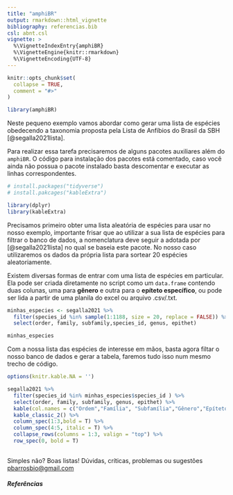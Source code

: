```yaml
---
title: "amphiBR"
output: rmarkdown::html_vignette
bibliography: referencias.bib
csl: abnt.csl
vignette: >
  %\VignetteIndexEntry{amphiBR}
  %\VignetteEngine{knitr::rmarkdown}
  %\VignetteEncoding{UTF-8}
---
```


```r
knitr::opts_chunk$set(
  collapse = TRUE,
  comment = "#>"
)
```

```r
library(amphiBR)
```

Neste pequeno exemplo vamos abordar como gerar uma lista de espécies obedecendo a taxonomia proposta pela Lista de Anfíbios do Brasil da SBH  [@segalla2021lista].

Para realizar essa tarefa precisaremos de alguns pacotes auxiliares além do `amphiBR`. O código para instalação dos pacotes está comentado, caso você ainda não possua o pacote instalado basta descomentar e executar as linhas correspondentes.

```r
# install.packages("tidyverse")
# install.pakcages("kableExtra")

library(dplyr)
library(kableExtra)
```

Precisamos primeiro obter uma lista aleatória de espécies para usar no nosso exemplo, importante frisar que ao utilizar a sua lista de espécies para filtrar o banco de dados, a nomenclatura deve seguir a adotada por [@segalla2021lista] no qual se baseia este pacote. No nosso caso utilizaremos os dados da própria lista para sortear 20 espécies aleatoriamente.

Existem diversas formas de entrar com uma lista de espécies em particular. Ela pode ser criada diretamente no script como um `data.frame` contendo duas colunas, uma para **gênero** e outra para o **epíteto específico**, ou pode ser lida a partir de uma planila do excel ou arquivo .csv/.txt. 

```r
minhas_especies <- segalla2021 %>%
  filter(species_id %in% sample(1:1188, size = 20, replace = FALSE)) %>%
  select(order, family, subfamily,species_id, genus, epithet)

minhas_especies
```

Com a nossa lista das espécies de interesse em mãos, basta agora filtar o nosso banco de dados e gerar a tabela, faremos tudo isso num mesmo trecho de código.

```r
options(knitr.kable.NA = '')

segalla2021 %>%
  filter(species_id %in% minhas_especies$species_id ) %>%
  select(order, family, subfamily, genus, epithet) %>%
  kable(col.names = c("Ordem","Família", "Subfamília","Gênero","Epíteto Específico")) %>%
  kable_classic_2() %>%
  column_spec(1:3,bold = T) %>%
  column_spec(4:5, italic = T) %>%
  collapse_rows(columns = 1:3, valign = "top") %>%
  row_spec(0, bold = T)
  
```

Simples não? Boas listas! Dúvidas, críticas, problemas ou sugestões <pbarrosbio@gmail.com>



##### Referências

<div id="refs"></div>

